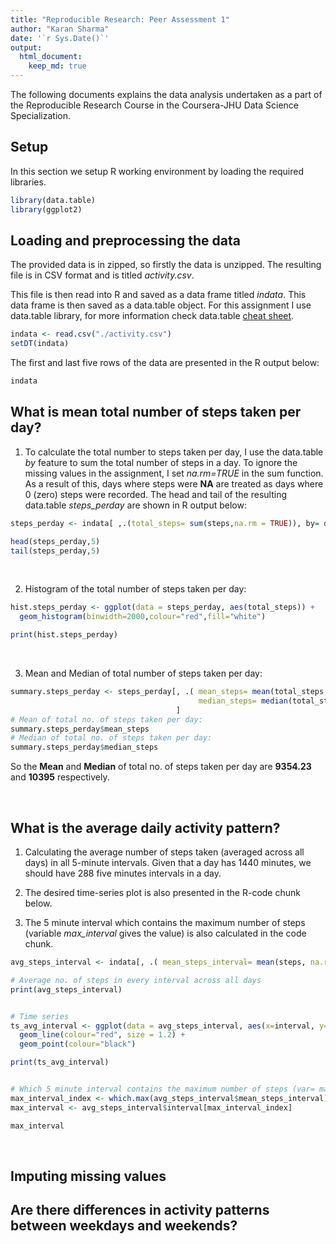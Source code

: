 ```yaml
---
title: "Reproducible Research: Peer Assessment 1"
author: "Karan Sharma"
date: '`r Sys.Date()`'
output: 
  html_document:
    keep_md: true
---
```


The following documents explains the data analysis undertaken as a part of the Reproducible Research Course in the Coursera-JHU Data Science Specialization. 

## Setup

In this section we setup R working environment by loading the required libraries. 

```r

library(data.table)
library(ggplot2)

```




## Loading and preprocessing the data

The provided data is in zipped, so firstly the data is unzipped. The resulting file is in CSV format and is titled *activity.csv*.

This file is then read into R and saved as a data frame titled *indata*. This data frame is then saved as a data.table object. For this assignment I use data.table library, for more information check data.table [cheat sheet](https://s3.amazonaws.com/assets.datacamp.com/img/blog/data+table+cheat+sheet.pdf).

```r
indata <- read.csv("./activity.csv")
setDT(indata)
```


The first and last five rows of the data are presented in the R output below:

```r
indata
```




## What is mean total number of steps taken per day?

1. To calculate the total number to steps taken per day, I use the data.table *by* feature to sum the total number of steps in a day. To ignore the missing values in the assignment, I set *na.rm=TRUE* in the sum function. As a result of this, days where steps were **NA** are treated as days where 0 (zero) steps were recorded. The head and tail of the resulting data.table *steps_perday* are shown in R output below:

```r

steps_perday <- indata[ ,.(total_steps= sum(steps,na.rm = TRUE)), by= date]

head(steps_perday,5)
tail(steps_perday,5)

```

\


2. Histogram of the total number of steps taken per day:

```r

hist.steps_perday <- ggplot(data = steps_perday, aes(total_steps)) + 
  geom_histogram(binwidth=2000,colour="red",fill="white")

print(hist.steps_perday)

```

\


3. Mean and Median of total number of steps taken per day:
```r

summary.steps_perday <- steps_perday[, .( mean_steps= mean(total_steps, na.rm = TRUE),
                                          median_steps= median(total_steps, na.rm = TRUE))
                                     ]
# Mean of total no. of steps taken per day:
summary.steps_perday$mean_steps
# Median of total no. of steps taken per day:
summary.steps_perday$median_steps
```
So the **Mean** and **Median** of total no. of steps taken per day are **9354.23** and **10395** respectively.  

\


## What is the average daily activity pattern?

1. Calculating the average number of steps taken (averaged across all days) in all 5-minute intervals. Given that a day has 1440 minutes, we should have 288 five minutes intervals in a day.

2. The desired time-series plot is also presented in the R-code chunk below.

3. The 5 minute interval which contains the maximum number of steps (variable *max_interval* gives the value) is also calculated in the code chunk.

```r

avg_steps_interval <- indata[, .( mean_steps_interval= mean(steps, na.rm = TRUE)), by= interval]

# Average no. of steps in every interval across all days
print(avg_steps_interval)


# Time series
ts_avg_interval <- ggplot(data = avg_steps_interval, aes(x=interval, y=mean_steps_interval)) +
  geom_line(colour="red", size = 1.2) +
  geom_point(colour="black")

print(ts_avg_interval)


# Which 5 minute interval contains the maximum number of steps (var= max_interval)
max_interval_index <- which.max(avg_steps_interval$mean_steps_interval) #calc the index
max_interval <- avg_steps_interval$interval[max_interval_index]

max_interval

```

\


## Imputing missing values



## Are there differences in activity patterns between weekdays and weekends?
